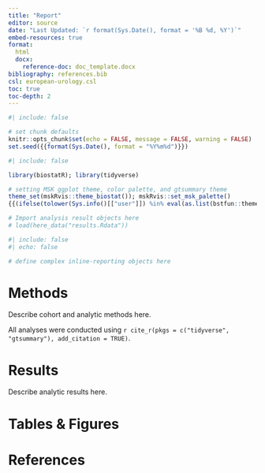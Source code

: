 ```yaml
---
title: "Report"
editor: source
date: "Last Updated: `r format(Sys.Date(), format = '%B %d, %Y')`"
embed-resources: true
format: 
  html
  docx:
    reference-doc: doc_template.docx
bibliography: references.bib
csl: european-urology.csl
toc: true
toc-depth: 2
---
```



<!-- YAML options for both HTML and Word documents are given here. Delete output type not being used. -->
<!-- To cite a reference within the document, the ref must be included in the `templates/references.bib` file. Use square brackets and @ with the shorthand term. Ex: The generalized additive model models the relationship between the mean of the response variable and sum of smooth functions of the explanatory variables [@hastie1986gam]. -->
<!-- This is a Quarto template. Quarto enables you to weave together content and executable code into a finished document. To learn more about Quarto see <https://quarto.org>. When you click the **Render** button a document will be generated that includes both content and the output of embedded code. -->




```r
#| include: false

# set chunk defaults
knitr::opts_chunk$set(echo = FALSE, message = FALSE, warning = FALSE)
set.seed({{format(Sys.Date(), format = "%Y%m%d")}})
```

```r
#| include: false

library(biostatR); library(tidyverse)

# setting MSK ggplot theme, color palette, and gtsummary theme
theme_set(mskRvis::theme_biostat()); mskRvis::set_msk_palette()
{{(ifelse(tolower(Sys.info()[["user"]]) %in% eval(as.list(bstfun::theme_gtsummary_msk)$name), glue::glue("theme_gtsummary_msk('{tolower(Sys.info()[['user']])}')"), "theme_gtsummary_compact()"))}}

# Import analysis result objects here
# load(here_data("results.Rdata"))
```

```r
#| include: false
#| echo: false

# define complex inline-reporting objects here
```



# Methods

Describe cohort and analytic methods here.

All analyses were conducted using `r cite_r(pkgs = c("tidyverse", "gtsummary"), add_citation = TRUE)`.

# Results

Describe analytic results here.

# Tables & Figures

# References










